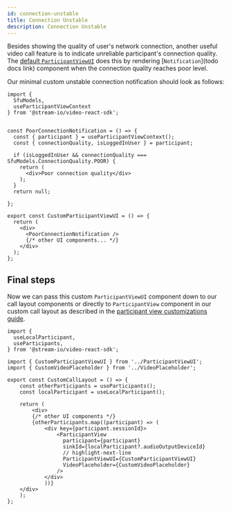 ```yaml
---
id: connection-unstable
title: Connection Unstable
description: Connection Unstable
---
```


Besides showing the quality of user's network connection, another useful video call feature is to indicate unreliable participant's connection quality. The [default `ParticipantViewUI`](../../ui-components/core/participant-view) does this by rendering [`Notification`](todo docs link) component when the connection quality reaches poor level.

Our minimal custom unstable connection notification should look as follows:

```tsx
import {
  SfuModels,
  useParticipantViewContext
} from '@stream-io/video-react-sdk';


const PoorConnectionNotification = () => {
  const { participant } = useParticipantViewContext();
  const { connectionQuality, isLoggedInUser } = participant;

  if (isLoggedInUser && connectionQuality === SfuModels.ConnectionQuality.POOR) {
    return (
      <div>Poor connection quality</div>
    );
  }
  return null;

};

export const CustomParticipantViewUI = () => {
  return (
    <div>
      <PoorConnectionNotification />
      {/* other UI components... */}
    </div>
  );
};
```

## Final steps

Now we can pass this custom `ParticipantViewUI` component down to our call layout components or directly to `ParticipantView` component in our custom call layout as described in the [participant view customizations guide](../participant-view-customizations).

```tsx
import {
  useLocalParticipant,
  useParticipants,
} from '@stream-io/video-react-sdk';

import { CustomParticipantViewUI } from '../ParticipantViewUI';
import { CustomVideoPlaceholder } from '../VideoPlaceholder';

export const CustomCallLayout = () => {
    const otherParticipants = useParticipants();
    const localParticipant = useLocalParticipant();

    return (
        <div>
        {/* other UI components */}
        {otherParticipants.map((participant) => (
            <div key={participant.sessionId}>
                <ParticipantView
                  participant={participant}
                  sinkId={localParticipant?.audioOutputDeviceId}
                  // highlight-next-line
                  ParticipantViewUI={CustomParticipantViewUI}
                  VideoPlaceholder={CustomVideoPlaceholder}
                />
            </div>
            ))}
    </div>
    );
};
```
